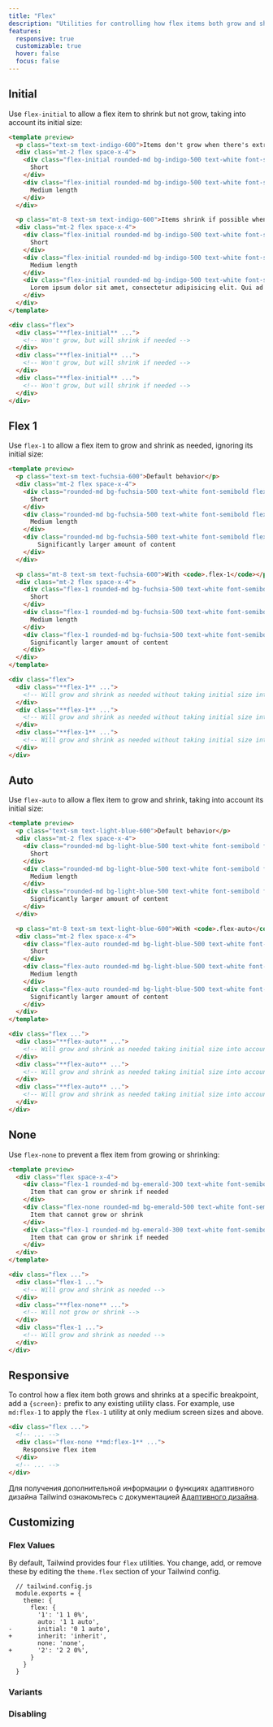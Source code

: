 ```yaml
---
title: "Flex"
description: "Utilities for controlling how flex items both grow and shrink."
features:
  responsive: true
  customizable: true
  hover: false
  focus: false
---
```




## Initial

Use `flex-initial` to allow a flex item to shrink but not grow, taking into account its initial size:

```html indigo
<template preview>
  <p class="text-sm text-indigo-600">Items don't grow when there's extra space</p>
  <div class="mt-2 flex space-x-4">
    <div class="flex-initial rounded-md bg-indigo-500 text-white font-semibold flex items-center justify-center py-3 px-6">
      Short
    </div>
    <div class="flex-initial rounded-md bg-indigo-500 text-white font-semibold flex items-center justify-center py-3 px-6">
      Medium length
    </div>
  </div>

  <p class="mt-8 text-sm text-indigo-600">Items shrink if possible when needed</p>
  <div class="mt-2 flex space-x-4">
    <div class="flex-initial rounded-md bg-indigo-500 text-white font-semibold flex items-center justify-center py-3 px-6">
      Short
    </div>
    <div class="flex-initial rounded-md bg-indigo-500 text-white font-semibold flex items-center justify-center py-3 px-6">
      Medium length
    </div>
    <div class="flex-initial rounded-md bg-indigo-500 text-white font-semibold flex items-center justify-center py-3 px-6">
      Lorem ipsum dolor sit amet, consectetur adipisicing elit. Qui ad labore ipsam, aut rem quo repellat esse tempore id, quidem
    </div>
  </div>
</template>

<div class="flex">
  <div class="**flex-initial** ...">
    <!-- Won't grow, but will shrink if needed -->
  </div>
  <div class="**flex-initial** ...">
    <!-- Won't grow, but will shrink if needed -->
  </div>
  <div class="**flex-initial** ...">
    <!-- Won't grow, but will shrink if needed -->
  </div>
</div>
```

## Flex 1

Use `flex-1` to allow a flex item to grow and shrink as needed, ignoring its initial size:

```html fuchsia
<template preview>
  <p class="text-sm text-fuchsia-600">Default behavior</p>
  <div class="mt-2 flex space-x-4">
    <div class="rounded-md bg-fuchsia-500 text-white font-semibold flex items-center justify-center py-3 px-6">
      Short
    </div>
    <div class="rounded-md bg-fuchsia-500 text-white font-semibold flex items-center justify-center py-3 px-6">
      Medium length
    </div>
    <div class="rounded-md bg-fuchsia-500 text-white font-semibold flex items-center justify-center py-3 px-6">
        Significantly larger amount of content
    </div>
  </div>

  <p class="mt-8 text-sm text-fuchsia-600">With <code>.flex-1</code></p>
  <div class="mt-2 flex space-x-4">
    <div class="flex-1 rounded-md bg-fuchsia-500 text-white font-semibold flex items-center justify-center py-3 px-6">
      Short
    </div>
    <div class="flex-1 rounded-md bg-fuchsia-500 text-white font-semibold flex items-center justify-center py-3 px-6">
      Medium length
    </div>
    <div class="flex-1 rounded-md bg-fuchsia-500 text-white font-semibold flex items-center justify-center py-3 px-6">
      Significantly larger amount of content
    </div>
  </div>
</template>

<div class="flex">
  <div class="**flex-1** ...">
    <!-- Will grow and shrink as needed without taking initial size into account -->
  </div>
  <div class="**flex-1** ...">
    <!-- Will grow and shrink as needed without taking initial size into account -->
  </div>
  <div class="**flex-1** ...">
    <!-- Will grow and shrink as needed without taking initial size into account -->
  </div>
</div>
```

## Auto

Use `flex-auto` to allow a flex item to grow and shrink, taking into account its initial size:

```html lightBlue
<template preview>
  <p class="text-sm text-light-blue-600">Default behavior</p>
  <div class="mt-2 flex space-x-4">
    <div class="rounded-md bg-light-blue-500 text-white font-semibold flex items-center justify-center py-3 px-6">
      Short
    </div>
    <div class="rounded-md bg-light-blue-500 text-white font-semibold flex items-center justify-center py-3 px-6">
      Medium length
    </div>
    <div class="rounded-md bg-light-blue-500 text-white font-semibold flex items-center justify-center py-3 px-6">
      Significantly larger amount of content
    </div>
  </div>

  <p class="mt-8 text-sm text-light-blue-600">With <code>.flex-auto</code></p>
  <div class="mt-2 flex space-x-4">
    <div class="flex-auto rounded-md bg-light-blue-500 text-white font-semibold flex items-center justify-center py-3 px-6">
      Short
    </div>
    <div class="flex-auto rounded-md bg-light-blue-500 text-white font-semibold flex items-center justify-center py-3 px-6">
      Medium length
    </div>
    <div class="flex-auto rounded-md bg-light-blue-500 text-white font-semibold flex items-center justify-center py-3 px-6">
      Significantly larger amount of content
    </div>
  </div>
</template>

<div class="flex ...">
  <div class="**flex-auto** ...">
    <!-- Will grow and shrink as needed taking initial size into account -->
  </div>
  <div class="**flex-auto** ...">
    <!-- Will grow and shrink as needed taking initial size into account -->
  </div>
  <div class="**flex-auto** ...">
    <!-- Will grow and shrink as needed taking initial size into account -->
  </div>
</div>
```

## None

Use `flex-none` to prevent a flex item from growing or shrinking:

```html emerald
<template preview>
  <div class="flex space-x-4">
    <div class="flex-1 rounded-md bg-emerald-300 text-white font-semibold flex items-center justify-center py-3 px-6">
      Item that can grow or shrink if needed
    </div>
    <div class="flex-none rounded-md bg-emerald-500 text-white font-semibold flex items-center justify-center py-3 px-6">
      Item that cannot grow or shrink
    </div>
    <div class="flex-1 rounded-md bg-emerald-300 text-white font-semibold flex items-center justify-center py-3 px-6">
      Item that can grow or shrink if needed
    </div>
  </div>
</template>

<div class="flex ...">
  <div class="flex-1 ...">
    <!-- Will grow and shrink as needed -->
  </div>
  <div class="**flex-none** ...">
    <!-- Will not grow or shrink -->
  </div>
  <div class="flex-1 ...">
    <!-- Will grow and shrink as needed -->
  </div>
</div>
```

## Responsive

To control how a flex item both grows and shrinks at a specific breakpoint, add a `{screen}:` prefix to any existing utility class. For example, use `md:flex-1` to apply the `flex-1` utility at only medium screen sizes and above.

```html
<div class="flex ...">
  <!-- ... -->
  <div class="flex-none **md:flex-1** ...">
    Responsive flex item
  </div>
  <!-- ... -->
</div>
```

Для получения дополнительной информации о функциях адаптивного дизайна Tailwind ознакомьтесь с документацией [Адаптивного дизайна](/docs/responsive-design).

## Customizing

### Flex Values

By default, Tailwind provides four `flex` utilities. You change, add, or remove these by editing the `theme.flex` section of your Tailwind config.

```diff-js
  // tailwind.config.js
  module.exports = {
    theme: {
      flex: {
        '1': '1 1 0%',
        auto: '1 1 auto',
-       initial: '0 1 auto',
+       inherit: 'inherit',
        none: 'none',
+       '2': '2 2 0%',
      }
    }
  }
```

### Variants

<Variants plugin="flex" />

### Disabling

<Disabling plugin="flex" />

